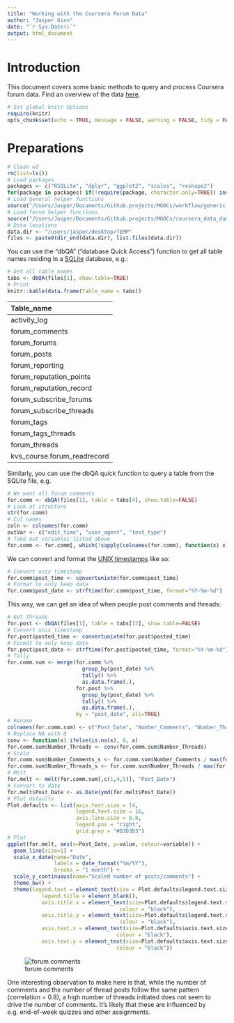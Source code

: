 ```yaml
---
title: "Working with the Coursera Forum Data"
author: "Jasper Ginn"
date: "`r Sys.Date()`"
output: html_document
---
```


# Introduction

This document covers some basic methods to query and process Coursera forum data. Find an overview of the data [here](https://partner.coursera.help/hc/en-us/articles/203586039-Manual-Data-Exports).

```r
# Set global knitr Options
require(knitr)
opts_chunk$set(echo = TRUE, message = FALSE, warning = FALSE, tidy = FALSE, results = 'asis')
```

# Preparations

```r
# Clean wd
rm(list=ls())
# Load packages
packages <- c("RSQLite", "dplyr", "ggplot2", "scales", "reshape2")
for(package in packages) if(!require(package, character.only=TRUE)) install.packages(package)
# Load general helper functions
source("/Users/Jasper/Documents/Github.projects/MOOCs/workflow/generic_helper_functions/helper_functions.R")
# Load forum helper functions
source("/Users/Jasper/Documents/Github.projects/MOOCs/coursera_data_dumps/forum_data/forum_helper_functions.R")
# Data locations
data.dir <- "/users/jasper/desktop/TEMP"
files <- paste0(dir_end(data.dir), list.files(data.dir))
```

You can use the "dbQA" ("database Quick Access") function to get all table names residing in a [SQLite](https://www.sqlite.org/) database, e.g.:

```r
# Get all table names
tabs <- dbQA(files[1], show.table=TRUE)
# Print
knitr::kable(data.frame(Table_name = tabs))
```

|Table_name                  |
|:---------------------------|
|activity_log                |
|forum_comments              |
|forum_forums                |
|forum_posts                 |
|forum_reporting             |
|forum_reputation_points     |
|forum_reputation_record     |
|forum_subscribe_forums      |
|forum_subscribe_threads     |
|forum_tags                  |
|forum_tags_threads          |
|forum_threads               |
|kvs_course.forum_readrecord |

Similarly, you can use the dbQA quick function to query a table from the SQLite file, e.g.

```r
# We want all forum comments
for.comm <- dbQA(files[1], table = tabs[4], show.table=FALSE)
# Look at structure
str(for.comm)
# Col names
coln <- colnames(for.comm)
outVar <- c("edit_time", "user_agent", "text_type")
# Take out variables listed above
for.comm <- for.comm[, which(!sapply(colnames(for.comm), function(x) x %in% outVar))]
```

We can convert and format the [UNIX timestamps](http://www.unixtimestamp.com/) like so:

```r
# Convert unix timestamp
for.comm$post_time <- convertunixtm(for.comm$post_time)
# Format to only keep date
for.comm$post_date <- strftime(for.comm$post_time, format="%Y-%m-%d")
```

This way, we can get an idea of when people post comments and threads:

```r
# Get threads
for.post <- dbQA(files[1], table = tabs[12], show.table=FALSE)
# Convert unix timestamp
for.post$posted_time <- convertunixtm(for.post$posted_time)
# Format to only keep date
for.post$post_date <- strftime(for.post$posted_time, format="%Y-%m-%d")
# Tally
for.comm.sum <- merge(for.comm %>%
                        group_by(post_date) %>%
                        tally() %>%
                        as.data.frame(.),
                      for.post %>%
                        group_by(post_date) %>%
                        tally() %>%
                        as.data.frame(.),
                      by = "post_date", all=TRUE)
# Rename
colnames(for.comm.sum) <- c("Post_Date", "Number_Comments", "Number_Threads")
# Replace NA with 0
conv <- function(x) ifelse(is.na(x), 0, x)
for.comm.sum$Number_Threads <- conv(for.comm.sum$Number_Threads)
# Scale
for.comm.sum$Number_Comments_s <- for.comm.sum$Number_Comments / max(for.comm.sum$Number_Comments)
for.comm.sum$Number_Threads_s <- for.comm.sum$Number_Threads / max(for.comm.sum$Number_Threads)
# Melt
for.melt <- melt(for.comm.sum[,c(1,4,5)], "Post_Date")
# Convert to date
for.melt$Post_Date <- as.Date(ymd(for.melt$Post_Date))
# Plot defaults
Plot.defaults <- list(axis.text.size = 14,
                      legend.text.size = 16,
                      axis.line.size = 0.8,
                      legend.pos = "right",
                      grid.grey = "#D3D3D3")
# Plot
ggplot(for.melt, aes(x=Post_Date, y=value, colour=variable)) +
  geom_line(size=1) +
  scale_x_date(name="Date",
               labels = date_format("%m/%Y"),
               breaks = "1 month") +
  scale_y_continuous(name="Scaled number of posts/comments") +
  theme_bw() +
  theme(legend.text = element_text(size = Plot.defaults$legend.text.size), 
           legend.title = element_blank(),
           axis.title.x = element_text(size=Plot.defaults$legend.text.size, 
                                    colour = "black"),
           axis.title.y = element_text(size=Plot.defaults$legend.text.size, 
                                    colour = "black"),
           axis.text.x = element_text(size=Plot.defaults$axis.text.size,
                                   colour = "black"),
           axis.text.y = element_text(size=Plot.defaults$axis.text.size,
                                   colour = "black")) 
```

![forum comments](https://dl.dropboxusercontent.com/u/38011066/CFI/plots/forumcomments.png)

One interesting observation to make here is that, while the number of comments and the number of thread posts follow the same pattern (correlation = 0.8), a high number of threads initiated does not seem to drive the number of comments. It's likely that these are influenced by e.g. end-of-week quizzes and other assignments.